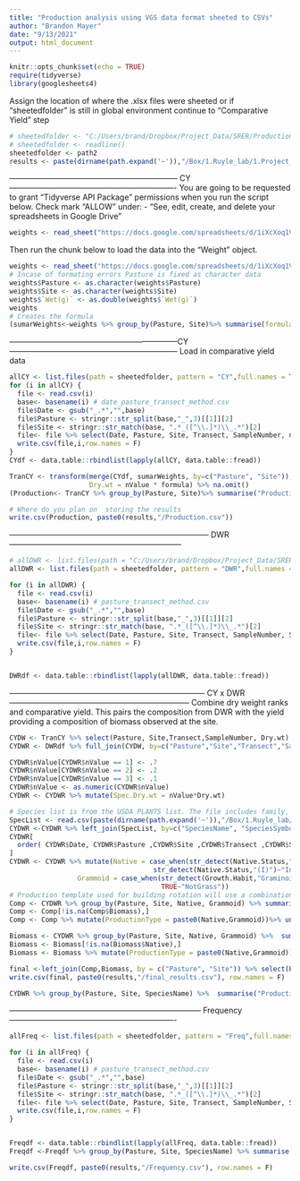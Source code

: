 ```yaml
---
title: "Production analysis using VGS data format sheeted to CSVs"
author: "Brandon Mayer"
date: "9/13/2021"
output: html_document
---
```


```r
knitr::opts_chunk$set(echo = TRUE)
require(tidyverse)
library(googlesheets4)

```

Assign the location of where the .xlsx files were sheeted or if "sheetedfolder" is still in global environment continue to 
"Comparative Yield" step  

```r
# sheetedfolder <- "C:/Users/brand/Dropbox/Project_Data/SRER/Production/SRER2021_sheeted"
# sheetedfolder <- readline()
sheetedfolder <- path2
results <- paste(dirname(path.expand('~')),"/Box/1.Ruyle_lab/1.Project_Data/SRER/Production/Results/", year, sep="");dir.create(path = paste0(results))


```

----------------------------------------------------------------- CY ----------------------------------------------------------------
You are going to be requested to grant "Tidyverse API Package" permissions when you run the script below. Check mark "ALLOW" under: 
  -   "See, edit, create, and delete your spreadsheets in Google Drive"

```r
weights <- read_sheet("https://docs.google.com/spreadsheets/d/1iXcXoq1VtUhDNpuGBO6NRTbW9fhEFFdH4V2-bRrQAvE/edit?usp=sharing",sheet = year)
```

Then run the chunk below to load the data into the "Weight" object.

```r
weights <- read_sheet("https://docs.google.com/spreadsheets/d/1iXcXoq1VtUhDNpuGBO6NRTbW9fhEFFdH4V2-bRrQAvE/edit?usp=sharing",sheet = year)
# Incase of formating errors Pasture is fixed as character data
weights$Pasture <- as.character(weights$Pasture) 
weights$Site <- as.character(weights$Site)
weights$`Wet(g)` <- as.double(weights$`Wet(g)`)
weights
# Creates the formula
(sumarWeights<-weights %>% group_by(Pasture, Site)%>% summarise(formula =(lm(c(0,Value)~c(0,BagNum)))$coefficients[-1]));sumarWeights$Site <- as.character(sumarWeights$Site)
```
-----------------------------------------------------------------CY-----------------------------------------------------------------
Load in comparative yield data
```r
allCY <- list.files(path = sheetedfolder, pattern = "CY",full.names = T)
for (i in allCY) {
  file <- read.csv(i)
  base<- basename(i) # date_pasture_transect_method.csv
  file$Date <- gsub("_.*","",base)
  file$Pasture <- stringr::str_split(base,"_",3)[[1]][2]
  file$Site <- stringr::str_match(base, ".*_([^\\.]*)\\_.*")[2]
  file<- file %>% select(Date, Pasture, Site, Transect, SampleNumber, nValue) # once run all "Rank" columns will be changed in the sheet-ed copies
  write.csv(file,i,row.names = F)
}
CYdf <- data.table::rbindlist(lapply(allCY, data.table::fread))

TranCY <- transform(merge(CYdf, sumarWeights, by=c("Pasture", "Site")), 
                    Dry.wt = nValue * formula) %>% na.omit() 
(Production<- TranCY %>% group_by(Pasture, Site)%>% summarise("Production_kg/ha" = (mean(Dry.wt)*62.5), "Production_lbs/ac" = (round(mean(Dry.wt)*62.5*.9,digits = 2))))

# Where do you plan on  storing the results 
write.csv(Production, paste0(results,"/Production.csv"))
```
----------------------------------------------------------------------------- DWR ------------------------------------------------------------------

```r

# allDWR <- list.files(path = "C:/Users/brand/Dropbox/Project_Data/SRER/Production/SRER2020_sheeted", pattern = "DWR",full.names = T)
allDWR <- list.files(path = sheetedfolder, pattern = "DWR",full.names = T)

for (i in allDWR) {
  file <- read.csv(i)
  base<- basename(i) # pasture_transect_method.csv
  file$Date <- gsub("_.*","",base)
  file$Pasture <- stringr::str_split(base,"_",3)[[1]][2]
  file$Site <- stringr::str_match(base, ".*_([^\\.]*)\\_.*")[2]
  file<- file %>% select(Date, Pasture, Site, Transect, SampleNumber, SpeciesName, SpeciesSymbol, nValue)
  write.csv(file,i,row.names = F)
}


DWRdf <- data.table::rbindlist(lapply(allDWR, data.table::fread))
```
--------------------------------------------------------------------------- CY x DWR ---------------------------------------------------------------------
Combine dry weight ranks and comparative yield. This pairs the composition from DWR with the yield providing a composition of biomass observed at the site. 

```r
CYDW <- TranCY %>% select(Pasture, Site,Transect,SampleNumber, Dry.wt)
CYDWR <- DWRdf %>% full_join(CYDW, by=c("Pasture","Site","Transect","SampleNumber"))

CYDWR$nValue[CYDWR$nValue == 1] <- .7
CYDWR$nValue[CYDWR$nValue == 2] <- .2
CYDWR$nValue[CYDWR$nValue == 3] <- .1
CYDWR$nValue <- as.numeric(CYDWR$nValue)
CYDWR <- CYDWR %>% mutate(Spec.Dry.wt = nValue*Dry.wt)

# Species list is from the USDA PLANTS list. The file includes family, growth habit and whether the species is native. Additional species can be added if they are not present. Follwo path and edit directly into the file if necessary. 
SpecList <- read.csv(paste(dirname(path.expand('~')),"/Box/1.Ruyle_lab/1.Project_Data/Specieslist.csv", sep="")) 
CYDWR <-CYDWR %>% left_join(SpecList, by=c("SpeciesName", "SpeciesSymbol"))
CYDWR[
  order( CYDWR$Date, CYDWR$Pasture ,CYDWR$Site ,CYDWR$Transect ,CYDWR$SampleNumber),
] 
CYDWR <- CYDWR %>% mutate(Native = case_when(str_detect(Native.Status,"(N)")~"Native",
                                    str_detect(Native.Status,"(I)")~"Introduced"),
                 Grammoid = case_when(str_detect(Growth.Habit,"Graminoid")~"Grass",
                                      TRUE~"NotGrass"))
# Production template used for building rotation will use a combination of composition data as well as the literal breakdown of production between each group. 
Comp <- CYDWR %>% group_by(Pasture, Site, Native, Grammoid) %>% summarize(Biomass=sum(Spec.Dry.wt))%>% group_by(Pasture, Site)%>% mutate(Percent = Biomass/sum(Biomass,na.rm = T))
Comp <- Comp[!is.na(Comp$Biomass),]
Comp <- Comp %>% mutate(ProductionType = paste0(Native,Grammoid))%>% ungroup() %>% select(Pasture, Site,ProductionType, Percent)%>% spread(ProductionType, Percent)%>%replace(is.na(.), 0)%>% mutate(TotalPerennialGrassComp = round(IntroducedGrass+NativeGrass,digits = 2),NativeGrass = round(NativeGrass,digits = 2),IntroducedGrass = round(IntroducedGrass,digits = 2)) %>% select(Pasture,Site,TotalPerennialGrassComp,"NativeGrassComp"=NativeGrass,"IntroducedGrassComp" =IntroducedGrass)

Biomass <- CYDWR %>% group_by(Pasture, Site, Native, Grammoid) %>%  summarise("Production_kg/ha" = (sum(Spec.Dry.wt,na.rm = T)/100*62.5), "Production_lbs/ac" = (round(sum(Spec.Dry.wt,na.rm = T)/100*62.5*.9,digits = 2)))
Biomass <- Biomass[!is.na(Biomass$Native),]
Biomass <- Biomass %>% mutate(ProductionType = paste0(Native,Grammoid))%>% ungroup() %>% select(Pasture, Site,ProductionType, `Production_lbs/ac`)%>% spread(ProductionType, `Production_lbs/ac`)%>%replace(is.na(.), 0)%>% mutate(Total = NativeGrass+IntroducedGrass+NativeNotGrass,TotalPPGG=NativeGrass+IntroducedGrass) %>% select(Pasture,Site,"TotalForage"=Total,TotalPPGG,"NativePPGG"=NativeGrass,"IntroducedPPGG"=IntroducedGrass)

final <-left_join(Comp,Biomass, by = c("Pasture", "Site")) %>% select(Pasture, Site,TotalPerennialGrassComp,NativeGrassComp,IntroducedGrassComp,TotalForage,TotalPPGG,NativePPGG,IntroducedPPGG)
write.csv(final, paste0(results,"/final_results.csv"), row.names = F)

CYDWR %>% group_by(Pasture, Site, SpeciesName) %>%  summarise("Production_kg/ha" = (sum(Spec.Dry.wt,na.rm = T)/100*62.5), "Production_lbs/ac" = (round(sum(Spec.Dry.wt,na.rm = T)/100*62.5*.9,digits = 2)))
```
-------------------------------------------------------------------------- Frequency ----------------------------------------------------------------

```r
allFreq <- list.files(path = sheetedfolder, pattern = "Freq",full.names = T)

for (i in allFreq) {
  file <- read.csv(i)
  base<- basename(i) # pasture_transect_method.csv
  file$Date <- gsub("_.*","",base)
  file$Pasture <- stringr::str_split(base,"_",3)[[1]][2]
  file$Site <- stringr::str_match(base, ".*_([^\\.]*)\\_.*")[2]
  file<- file %>% select(Date, Pasture, Site, Transect, SampleNumber, SpeciesName, SpeciesSymbol, nValue)
  write.csv(file,i,row.names = F)
}


Freqdf <- data.table::rbindlist(lapply(allFreq, data.table::fread))
Freqdf <-Freqdf %>% group_by(Pasture, Site, SpeciesName) %>% summarise(Count = n())

write.csv(Freqdf, paste0(results,"/Frequency.csv"), row.names = F)
```


